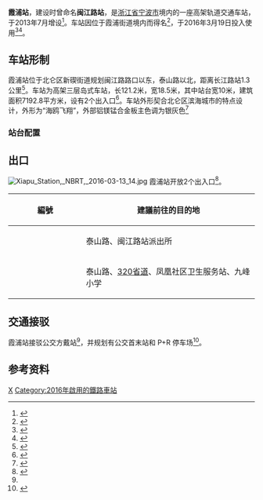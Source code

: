{{Infobox station
| name = 霞浦站
| eng_name = Xiapu Station
| linecolour = {{NingboRT color|1|s}}
| symbol_location = 
| symbol = 
| type = [[地铁站|地铁站]]
| image = Xiapu Station, NBRT, 2016-03-13 01.jpg
| alt = 
| caption = 霞浦站外形，摄于2016年
| address = 规划闽江路路口以东，泰山路以北
| borough = [[浙江省|浙江省]][[宁波市|宁波市]][[北仑区|北仑区]]
| country = {{CHN}}
| coordinates = {{coord|29|53|34.81|N|121|51|9.49|E|format=dms|display=inline,title|Region:CN_Railway_Station}}
| owned = [[宁波市轨道交通集团有限公司|宁波市轨道交通集团]]
| operator = 宁波市轨道交通集团运营分公司
| train_operators = 
| line = {{NingboRT Sign|1|full}}
| distance = 
| platform = 1个[[島式月台|島式月台]]
| tracks = 2条
| bus_routes = <!--公交线路-->
| bus_stands = <!--公交站数量-->
| connections = <!--换乘交通-->
| structure = 高架车站
| hall = 高架站厅
| interchange = 
| elevator = 
| exits = 2个
| disabled = <!--无障碍设施-->
| depth = <!--车站埋深-->
| levels = 3层
| architect = 
| architectural_style = 
| colour = {{colorbox|#FFFFFD|border=black}} 白色
| status = 在用
| built = 
| opened = {{NingboRT Dater|year|month|day|line=1|type=2}}
| closed = 
| former = 闽江路站
| passengers = 
| pass_year = 
| pass_rank = 
| station_hours =
| hours = {{NingboRT Station Time|1|霞高|0:00}}
| first = {{NingboRT Time|1|霞高|F}}
| last = {{NingboRT Time|1|霞高|L}}
| adjacent = {{s-rail-start}}
{{s-rail|title=NingboRT}}
{{s-line new|system=NingboRT|line=1|previous=长江路|note=1.29km}}
{{end box}}
| route_map =
{{bs-map|inline=1|legend=0
|top=往[[长江路站_(宁波市)|长江路站]]{{pad|56px}}
|map=
uSTRf\uSTRg
uSTR+BSl\uSTR+BSr
uSTR+BSl\uSTR+BSr
uSTRc2\STR!~uSTR3\STR!~uSTR2\uSTRc3
uSTR+1\KRWgl+l!~uSTRc4\KRWgr+r!~uSTRc1\uSTR+4
uSTR\STR\STRl\umKRZo~~{{nowrap|往[[朱塘村停车场|朱塘村]]}}
uSTR\STRl\STRq\umKRZo~~[[朱塘村停车场|停车场]]
uSTR2\uSTRc3\uSTRc2\uSTR3
uSTRc1\uSTR+4\uSTR+1\uSTRc4
uSTRf\uSTRg
|bottom=预留延伸{{pad|48px}}
}}
}}
'''霞浦站'''，建设时曾命名'''闽江路站'''，是[[浙江省|浙江省]][[宁波市|宁波市]]境内的一座高架轨道交通车站，于2013年7月增设<ref>{{cite web|url=http://ghj.bl.gov.cn/show-zt.aspx?nid=5726|title=我市轨道交通1号线二期工程增设闽江路站|publisher=宁波市规划局北仑分局|date=2013-08-09|accessdate=2013-11-07|deadurl=yes|archiveurl=https://web.archive.org/web/20131220234857/http://ghj.bl.gov.cn/show-zt.aspx?nid=5726|archivedate=2013-12-20}}</ref>。车站因位于霞浦街道境内而得名<ref>{{cite news|title=宁波市轨道交通1号线二期工程车站拟命名方案的征求意见稿|url=http://daily.cnnb.com.cn/nbwb/images/2013-06/19/A18/nbwb20130619a18.pdf|work=宁波市轨道交通建设指挥部|publisher=宁波晚报|page=A18|date=2013-06-19|accessdate=2013-12-22|archive-date=2013-07-01|archive-url=https://web.archive.org/web/20130701051743/http://daily.cnnb.com.cn/nbwb/images/2013-06/19/A18/nbwb20130619a18.pdf|dead-url=no}}</ref>，于2016年3月19日投入使用<ref>{{cite web|url=http://news.cnnb.com.cn/system/2016/03/16/008481705.shtml|title=1号线二期3月19日9:00试运营 当天地铁免费坐|publisher=甬派客户端|date=2016-03-16|accessdate=2016-03-16|archive-date=2016-03-22|archive-url=https://web.archive.org/web/20160322085652/http://news.cnnb.com.cn/system/2016/03/16/008481705.shtml|dead-url=no}}</ref><ref name="line-report">{{cite article|title=宁波市轨道交通1号线二期工程环境影响报告书（简本）|publisher=中铁第四勘察设计院|date=2010-11|location=武汉}}</ref>。

== 车站形制 ==
霞浦站位于北仑区新碶街道规划闽江路路口以东，泰山路以北，距离长江路站1.3公里<ref>{{cite web|url=http://www.nbmetro.com/system/2012/03/20/010109447.shtml|title=宁波市轨道交通1号线二期土建工程施工TJ1215标段招标资格预审公告|publisher=宁波轨道交通网|date=2012-03-20|accessdate=2013-11-07|deadurl=yes|archiveurl=https://web.archive.org/web/20120607084943/http://www.nbmetro.com/system/2012/03/20/010109447.shtml|archivedate=2012-06-07}}</ref>。车站为高架三层岛式车站，长121.2米，宽18.5米，其中站台宽10米，建筑面积7192.8平方米，设有2个出入口<ref>{{cite article|title=甬发改审批函〔2013〕213号 市发展改革委关于同意宁波市轨道交通1号线二期工程增设闽江路站的复函|publisher=宁波市发展和改革委员会|date=2013-11-14}}</ref>。车站外形契合北仑区滨海城市的特点设计，外形为“海鸥飞翔”，外部铝镁锰合金板主色调为银灰色<ref>{{cite web|url=http://news.cnnb.com.cn/system/2015/12/01/008437035.shtml|title=轨道交通1号线二期车站主体装修完毕 列车仍在调试|publisher=甬派客户端|date=2015-12-01|accessdate=2015-12-07|archive-date=2015-12-12|archive-url=https://web.archive.org/web/20151212085700/http://news.cnnb.com.cn/system/2015/12/01/008437035.shtml|dead-url=no}}</ref>

=== 站台配置 ===
{{RenderStations|system=NingboRT|
{{RailStStart|北}}
{{RailStLine|1|1|dir=l|{{NingboRT Sign|1}} $$长江路$$・{{NingboRT Terminus|1|left}}方向}}
{{RailStPlatform|岛}}
{{RailStLine|2|2|{{NingboRT Sign|1}} 终点站下客站台}}
{{RailStEnd|南}}
}}

== 出口 ==
[[File:Xiapu_Station,_NBRT,_2016-03-13_14.jpg|thumb]]
霞浦站开放2个出入口<ref name="line info">{{cite web|url=http://www.nbmetro.com/line_info.php|title=乘客服务|publisher=宁波市轨道交通集团有限公司|accessdate=2016-03-19|deadurl=yes|archiveurl=https://web.archive.org/web/20150922060232/http://www.nbmetro.com/line_info.php|archivedate=2015-09-22}}</ref>。
{| class="wikitable"
! width=135px | 編號 !! 建議前往的目的地
|-
| {{NingboRT Exit|A|comment=EL}}
| 泰山路、闽江路站派出所
|-
| {{NingboRT Exit|B}}
| 泰山路、[[320省道_(浙江)|320省道]]、凤凰社区卫生服务站、九峰小学
|}

== 交通接驳 ==
霞浦站接驳公交方戴站<ref name="line info" />，并规划有公交首末站和 P+R 停车场<ref>{{cite web|url=http://biz.zjol.com.cn/system/2016/03/16/021067858.shtml|title=乘客说乘地铁1号线到北仑比原来贵 宁波将酝酿优惠换乘|publisher=中国宁波网|date=2016-03-16|accessdate=2016-03-19|archive-date=2016-03-27|archive-url=https://web.archive.org/web/20160327165437/http://biz.zjol.com.cn/system/2016/03/16/021067858.shtml|dead-url=no}}</ref>。

== 参考资料 ==
{{commonscat|Xiapu Station, Ningbo}}
{{reflist}}

{{宁波轨道交通1号线|X}}

[[Category:北仑区轨道交通车站|X]]
[[Category:2016年啟用的鐵路車站|Category:2016年啟用的鐵路車站]]